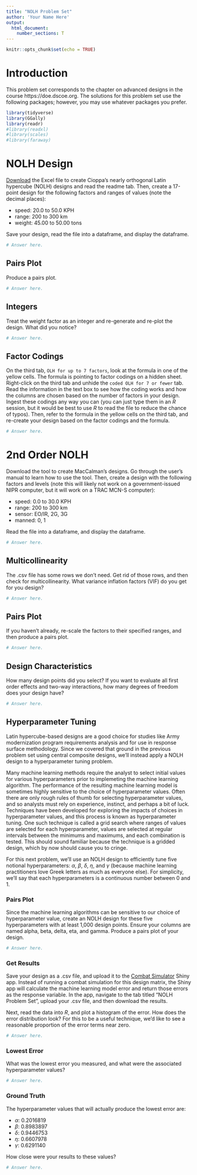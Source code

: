 ```yaml
---
title: "NOLH Problem Set"
author: 'Your Name Here'
output: 
  html_document:
    number_sections: T
---
```


```r
knitr::opts_chunk$set(echo = TRUE)
```

# Introduction

This problem set corresponds to the chapter on advanced designs in the course https://doe.dscoe.org. The solutions for this problem set use the following packages; however, you may use whatever packages you prefer.

```r
library(tidyverse)
library(GGally)
library(readr)
#library(readxl)
#library(scales)
#library(faraway)
```

# NOLH Design

<a href = "https://nps.edu/web/seed/software-downloads">Download</a> the Excel file to create Cioppa's nearly orthogonal Latin hypercube (NOLH) designs and read the readme tab. Then, create a 17-point design for the following factors and ranges of values (note the decimal places):

* speed: 20.0 to 50.0 KPH
* range: 200 to 300 km
* weight: 45.00 to 50.00 tons

Save your design, read the file into a dataframe, and display the dataframe.

```r
# Answer here.
```

## Pairs Plot

Produce a pairs plot.

```r
# Answer here.
```

## Integers

Treat the weight factor as an integer and re-generate and re-plot the design. What did you notice? 

```r
# Answer here.
```

## Factor Codings

On the third tab, `OLH for up to 7 factors`, look at the formula in one of the yellow cells. The formula is pointing to factor codings on a hidden sheet. Right-click on the third tab and unhide the `coded OLH for 7 or fewer` tab. Read the information in the text box to see how the coding works and how the columns are chosen based on the number of factors in your design. Ingest these codings any way you can (you can just type them in an *R* session, but it would be best to use *R* to read the file to reduce the chance of typos). Then, refer to the formula in the yellow cells on the third tab, and re-create your design based on the factor codings and the formula.

```r
# Answer here.
```

# 2nd Order NOLH

Download the tool to create MacCalman's designs. Go through the user's manual to learn how to use the tool. Then, create a design with the following factors and levels (note this will likely not work on a government-issued NIPR computer, but it will work on a TRAC MCN-S computer):

* speed: 0.0 to 30.0 KPH
* range: 200 to 300 km
* sensor: EO/IR, 2G, 3G
* manned: 0, 1

Read the file into a dataframe, and display the dataframe.

```r
# Answer here.
```

## Multicollinearity

The .csv file has some rows we don't need. Get rid of those rows, and then check for multicollinearity. What variance inflation factors (VIF) do you get for you design?

```r
# Answer here.
```

## Pairs Plot

If you haven't already, re-scale the factors to their specified ranges, and then produce a pairs plot.

```r
# Answer here.
```

## Design Characteristics

How many design points did you select? If you want to evaluate all first order effects and two-way interactions, how many degrees of freedom does your design have?

```r
# Answer here.
```

## Hyperparameter Tuning

Latin hypercube-based designs are a good choice for studies like Army modernization program requirements analysis and for use in response surface methodology. Since we covered that ground in the previous problem set using central composite designs, we'll instead apply a NOLH design to a hyperparameter tuning problem. 

Many machine learning methods require the analyst to select initial values for various hyperparameters prior to implemeting the machine learning algorithm. The performance of the resulting machine learning model is sometimes highly sensitive to the choice of hyperparameter values. Often there are only rough rules of thumb for selecting hyperparameter values, and so analysts must rely on experience, instinct, and perhaps a bit of luck. Techniques have been developed for exploring the impacts of choices in hyperparameter values, and this process is known as hyperparameter tuning. One such technique is called a grid search where ranges of values are selected for each hyperparameter, values are selected at regular intervals between the minimums and maximums, and each combination is tested. This should sound familiar because the technique is a gridded design, which by now should cause you to cringe. 

For this next problem, we'll use an NOLH design to efficiently tune five notional hyperparameters: $\alpha$, $\beta$, $\delta$, $\eta$, and $\gamma$ (because machine learning practitioners love Greek letters as much as everyone else). For simplicity, we'll say that each hyperparameters is a continuous number between 0 and 1. 

### Pairs Plot

Since the machine learning algorithms can be sensitive to our choice of hyperparameter value, create an NOLH design for these five hyperparameters with at least 1,000 design points. Ensure your columns are named alpha, beta, delta, eta, and gamma. Produce a pairs plot of your design.

```r
# Answer here.
```

### Get Results

Save your design as a .csv file, and upload it to the <a href="https://cxxidemo.shinyapps.io/AWARSLite/">Combat Simulator</a> Shiny app. Instead of running a combat simulation for this design matrix, the Shiny app will calculate the machine learning model error and return those errors as the response variable. In the app, navigate to the tab titled "NOLH Problem Set", upload your .csv file, and then download the results. 

Next, read the data into *R*, and plot a histogram of the error. How does the error distribution look? For this to be a useful technique, we'd like to see a reasonable proportion of the error terms near zero.

```r
# Answer here.
```

### Lowest Error

What was the lowest error you measured, and what were the associated hyperparameter values?

```r
# Answer here.
```

### Ground Truth

The hyperparameter values that will actually produce the lowest error are:

* $\alpha$: 0.2016819
* $\beta$: 0.8983897
* $\delta$: 0.9446753
* $\eta$: 0.6607978
* $\gamma$: 0.6291140

How close were your results to these values? 

```r
# Answer here.
```

